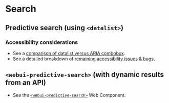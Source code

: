 
<Meta of={Search} />

# Search
<Canvas of={Search.Search} />

## Predictive search (using `<datalist>`)

### Accessibility considerations
- See a [comparison of datalist versus ARIA combobox](https://www.webaxe.org/datalist-over-aria-combobox/).
- See a detailed breakdown of [remaining accessibility issues & bugs](https://adrianroselli.com/2023/06/under-engineered-comboboxen.html).

<Canvas of={Search.SearchDatalist} />

## `<webui-predictive-search>` (with dynamic results from an API)
- See the [`<webui-predictive-search>`](/docs/web-components-or-custom-elements-webui-predictive-search--docs) Web Component.
